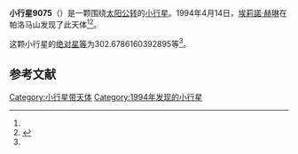 {{Infobox planet
| bgcolour = #FFFFC0
| name = 9075
| symbol = 
| image = 
| caption = 
| discovery = yes
| discovery_ref = 
| discoverer = [[埃莉諾·赫琳|埃莉諾·赫琳]]
| discovery_site = [[帕洛马山|帕洛马山]] 
| discovered = 1994年4月14日
| designations = yes
| mp_name = 
| named_after = 
| alt_names = 1994 GD9/ 1989 YQ
| mp_category = [[主带小行星|主带小行星]]
| orbit_ref = <ref name="a">[http://ssd.jpl.nasa.gov/sbdb.cgi?sstr=9075 9075] {{Wayback|url=http://ssd.jpl.nasa.gov/sbdb.cgi?sstr=9075 |date=20210824080906 }}，小行星數據庫瀏覽器（JPL Small-Body Database Browser）－[[美国国家航空航天局|美国国家航空航天局]]喷气推进实验室</ref>
| epoch = 2456400.5 (2013年4月18日更新)
| aphelion = {{convert|3.219297602329477|AU|km|3|abbr=on|lk=out}}
| perihelion = {{convert|1.677772243262827|AU|km|3|abbr=on}}
| semimajor = {{convert|2.448534922796152|AU|km|3|abbr=on}}
| eccentricity = 0.314785251
| period = 1399.451593 [[日|日]]<br />3.83[[儒略年|儒略年]]
| avg_speed = 
| inclination = 22.55739863451437
| asc_node = 198.4807028277273
| mean_anomaly = 
| arg_peri = 302.6786160392895
| satellites = 
| physical_characteristics = yes
| dimensions = 
| mass = 
| density = 
| surface_grav = 
| escape_velocity = 
| sidereal_day = 
| axial_tilt = 
| pole_ecliptic_lat = 
| pole_ecliptic_lon = 
| albedo = 
| temperatures= 
| temp_name1 = 
| mean_temp_1 = 
| max_temp_1 = 
| temp_name2 = 
| max_temp_2 = 
| spectral_type = 
| abs_magnitude = 302.6786160392895
}}

'''小行星9075'''（{{lang-en|9075}}）是一颗围绕[[太阳|太阳]][[公转|公转]]的[[小行星|小行星]]。1994年4月14日，[[埃莉諾·赫琳|埃莉諾·赫琳]]在帕洛马山发现了此天体<ref name="a" /><ref>{{cite news|title=小行星列表|url=http://cfa-www.harvard.edu/iau/lists/NumberedMPs.txt|accessdate=2013-07-08|newspaper=哈佛大学|archive-date=2008-05-17|archive-url=https://web.archive.org/web/20080517010638/http://cfa-www.harvard.edu/iau/lists/NumberedMPs.txt|dead-url=no}}</ref>。

这颗小行星的[[绝对星等|绝对星等]]为302.6786160392895等<ref name="a" />。

==参考文献==
{{reflist}}
{{Minor Planet Number|[[小行星9074|小行星9074]]|[[小行星9076|小行星9076]]}}

{{小天体}}

[[Category:小行星带天体|Category:小行星带天体]]
[[Category:1994年发现的小行星|Category:1994年发现的小行星]]

{{asteroid-stub}}